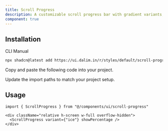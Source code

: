 ```yaml
---
title: Scroll Progress
description: A customizable scroll progress bar with gradient variants, sizes, and optional percentage display.  
component: true
---
```


<ComponentPreview
  name="scroll-progress-default"
  className="[&_.preview>[data-orientation=vertical]]:sm:max-w-[90%] **:[.preview]:min-h-[580px]"
  description="Animated colorful leaves with blur and circular motion."
  align="start"
/>

## Installation

<CodeTabs>

<TabsList>
  <TabsTrigger value="cli">CLI</TabsTrigger>
  <TabsTrigger value="manual">Manual</TabsTrigger>
</TabsList>

<TabsContent value="cli">

```bash
npx shadcn@latest add https://ui.dalim.in/r/styles/default/scroll-progress.json
```

</TabsContent>

<TabsContent value="manual">

<Steps>

<Step>Copy and paste the following code into your project.</Step>

<ComponentSource name="scroll-progress" title="components/ui/scroll-progress.tsx" />

<Step>Update the import paths to match your project setup.</Step>

</Steps>

</TabsContent>

</CodeTabs>

## Usage

```tsx showLineNumbers
import { ScrollProgress } from "@/components/ui/scroll-progress"
```

```tsx showLineNumbers
<div className="relative h-screen w-full overflow-hidden">
  <ScrollProgress variant={"ice"} showPercentage /> 
</div>
```
 